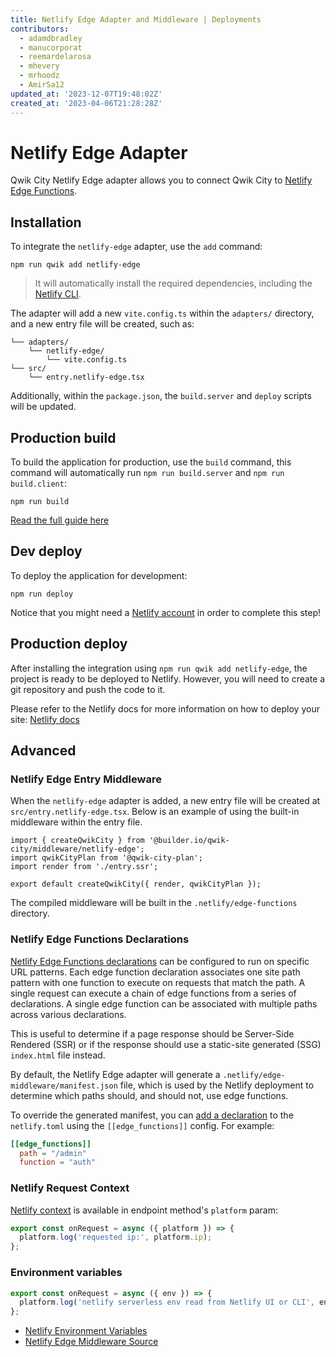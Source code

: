 ```yaml
---
title: Netlify Edge Adapter and Middleware | Deployments
contributors:
  - adamdbradley
  - manucorporat
  - reemardelarosa
  - mhevery
  - mrhoodz
  - AmirSa12
updated_at: '2023-12-07T19:48:02Z'
created_at: '2023-04-06T21:28:28Z'
---
```


# Netlify Edge Adapter

Qwik City Netlify Edge adapter allows you to connect Qwik City to [Netlify Edge Functions](https://docs.netlify.com/edge-functions/overview/).

## Installation

To integrate the `netlify-edge` adapter, use the `add` command:

```shell
npm run qwik add netlify-edge
```

> It will automatically install the required dependencies, including the [Netlify CLI](https://cli.netlify.com/).

The adapter will add a new `vite.config.ts` within the `adapters/` directory, and a new entry file will be created, such as:

```shell
└── adapters/
    └── netlify-edge/
        └── vite.config.ts
└── src/
    └── entry.netlify-edge.tsx
```

Additionally, within the `package.json`, the `build.server` and `deploy` scripts will be updated.

## Production build

To build the application for production, use the `build` command, this command will automatically run `npm run build.server` and `npm run build.client`:

```shell
npm run build
```

[Read the full guide here](https://github.com/BuilderIO/qwik/blob/main/starters/adapters/netlify-edge/README.md)

## Dev deploy

To deploy the application for development:

```shell
npm run deploy
```

Notice that you might need a [Netlify account](https://docs.netlify.com/get-started/) in order to complete this step!

## Production deploy

After installing the integration using `npm run qwik add netlify-edge`, the project is ready to be deployed to Netlify. However, you will need to create a git repository and push the code to it.

Please refer to the Netlify docs for more information on how to deploy your site: [Netlify docs](https://docs.netlify.com/site-deploys/create-deploys/)

## Advanced

### Netlify Edge Entry Middleware

When the `netlify-edge` adapter is added, a new entry file will be created at `src/entry.netlify-edge.tsx`. Below is an example of using the built-in middleware within the entry file.

```tsx title="src/entry.netlify-edge.tsx"
import { createQwikCity } from '@builder.io/qwik-city/middleware/netlify-edge';
import qwikCityPlan from '@qwik-city-plan';
import render from './entry.ssr';

export default createQwikCity({ render, qwikCityPlan });
```

The compiled middleware will be built in the `.netlify/edge-functions` directory.

### Netlify Edge Functions Declarations

[Netlify Edge Functions declarations](https://docs.netlify.com/edge-functions/declarations/) can be configured to run on specific URL patterns. Each edge function declaration associates one site path pattern with one function to execute on requests that match the path. A single request can execute a chain of edge functions from a series of declarations. A single edge function can be associated with multiple paths across various declarations.

This is useful to determine if a page response should be Server-Side Rendered (SSR) or if the response should use a static-site generated (SSG) `index.html` file instead.

By default, the Netlify Edge adapter will generate a `.netlify/edge-middleware/manifest.json` file, which is used by the Netlify deployment to determine which paths should, and should not, use edge functions.

To override the generated manifest, you can [add a declaration](https://docs.netlify.com/edge-functions/declarations/#add-a-declaration) to the `netlify.toml` using the `[[edge_functions]]` config. For example:

```toml title="netlify.toml"
[[edge_functions]]
  path = "/admin"
  function = "auth"
```

### Netlify Request Context

[Netlify context](https://docs.netlify.com/edge-functions/api/#netlify-specific-context-object) is available in endpoint method's `platform` param:

```ts
export const onRequest = async ({ platform }) => {
  platform.log('requested ip:', platform.ip);
};
```

### Environment variables

```ts
export const onRequest = async ({ env }) => {
  platform.log('netlify serverless env read from Netlify UI or CLI', env.get('API_KEY'));
};
```

- [Netlify Environment Variables](https://docs.netlify.com/environment-variables/overview/#environment-variable-options)
- [Netlify Edge Middleware Source](https://github.com/BuilderIO/qwik/blob/main/packages/qwik-city/middleware/netlify-edge/index.ts)

